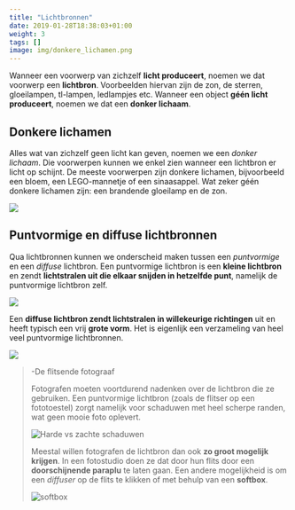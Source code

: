 ```yaml
---
title: "Lichtbronnen"
date: 2019-01-28T18:38:03+01:00
weight: 3
tags: []
image: img/donkere_lichamen.png
---
```


Wanneer een voorwerp van zichzelf **licht produceert**, noemen we dat voorwerp
een **lichtbron**. Voorbeelden hiervan zijn de zon, de sterren, gloeilampen,
tl-lampen, ledlampjes etc. Wanneer een object **géén licht produceert**, noemen
we dat een **donker lichaam**.

## Donkere lichamen

Alles wat van zichzelf geen licht kan geven, noemen we een _donker lichaam_.
Die voorwerpen kunnen we enkel zien wanneer een lichtbron er licht op schijnt.
De meeste voorwerpen zijn donkere lichamen, bijvoorbeeld een bloem, een
LEGO-mannetje of een sinaasappel. Wat zeker géén donkere lichamen zijn: een
brandende gloeilamp en de zon.

![](img/donkere_lichamen.png)

## Puntvormige en diffuse lichtbronnen

Qua lichtbronnen kunnen we onderscheid maken tussen een _puntvormige_ en een
_diffuse_ lichtbron. Een puntvormige lichtbron is een **kleine lichtbron** en
zendt **lichtstralen uit die elkaar snijden in hetzelfde punt**, namelijk de
puntvormige lichtbron zelf.

![](img/puntvormig.png)

Een **diffuse lichtbron zendt lichtstralen in willekeurige richtingen** uit en
heeft typisch een vrij **grote vorm**. Het is
eigenlijk een verzameling van heel veel puntvormige lichtbronnen.

![](img/diffuus.png)

> -De flitsende fotograaf
> 
> Fotografen moeten voortdurend nadenken over de lichtbron die ze gebruiken. Een
> puntvormige lichtbron <Mute>(zoals de flitser op een fototoestel)</Mute> zorgt
> namelijk voor schaduwen met heel scherpe randen, wat geen mooie foto oplevert.
> 
> ![Harde vs zachte schaduwen](img/soft_vs_hard_light.png "Harde schaduwen (links) en zachte schaduwen (rechts).")
> 
> Meestal willen fotografen de lichtbron dan ook **zo groot mogelijk krijgen**.
> In een fotostudio doen ze dat door hun flits door een **doorschijnende
> paraplu** te laten gaan. Een andere mogelijkheid is om een _diffuser_ op de
> flits te klikken of met behulp van een **softbox**.
> 
> ![softbox](img/softbox.jpg "Een softbox.")
